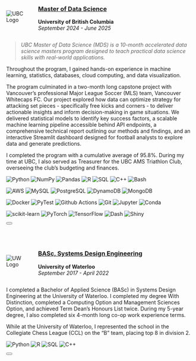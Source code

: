 ::: {.cell .hover-box}
:::{.row style="display: flex; justify-content: center; align-items: center;"}
:::{.column width=10%}
<img alt="UBC Logo" src="../img/ubc-logo.jpg" style="max-width: 100%; height: auto;">
:::

:::{.column width=1%}
<!-- empty column to create gap -->
:::

:::{.column width=80%}
### [Master of Data Science](https://masterdatascience.ubc.ca/)
**University of British Columbia** \
_September 2024 - June 2025_
:::
:::

<div id="ed1-content" class="collapse">
> _UBC Master of Data Science (MDS) is a 10-month accelerated data science masters program designed to teach practical data science skills with real-world applications._

Throughout the program, I gained hands-on experience in machine learning, statistics, databases, cloud computing, and data visualization.

The program culminated in a two-month long capstone project with Vancouver's professional Major League Soccer (MLS) team, Vancouver Whitecaps FC. Our project explored how data can optimize strategy for attacking set pieces - specifically free kicks and corners - to deliver actionable insights and inform decision-making in game situations. We delivered statistical models to identify key success factors, a scalable machine learning pipeline accessible behind API endpoints, a comprehensive technical report outlining our methods and findings, and an interactive Streamlit dashboard designed for football analysts to explore data and generate predictions.

I completed the program with a cumulative average of 95.8%. During my time at UBC, I also served as Treasurer for the UBC AMS Triathlon Club, overseeing the club's budgeting and finances.

![Python](https://img.shields.io/badge/Python-FFD43B?style=for-the-badge&logo=python&logoColor=blue)
![NumPy](https://img.shields.io/badge/Numpy-777BB4?style=for-the-badge&logo=numpy&logoColor=white)
![Pandas](https://img.shields.io/badge/Pandas-2C2D72?style=for-the-badge&logo=pandas&logoColor=white)
![R](https://img.shields.io/badge/R-276DC3?style=for-the-badge&logo=r&logoColor=white)
![SQL](https://img.shields.io/badge/SQL-black?style=for-the-badge&)
![C++](https://img.shields.io/badge/C%2B%2B-00599C?style=for-the-badge&logo=c%2B%2B&logoColor=white)
![Bash](https://img.shields.io/badge/Bash-4EAA25?style=for-the-badge&logo=gnubash&logoColor=white)

![AWS](https://img.shields.io/badge/AWS-FF9900?style=for-the-badge&logo=amazonwebservices&logoColor=white)
![MySQL](https://img.shields.io/badge/MySQL-005C84?style=for-the-badge&logo=mysql&logoColor=white)
![PostgreSQL](https://img.shields.io/badge/PostgreSQL-316192?style=for-the-badge&logo=postgresql&logoColor=white)
![DynamoDB](https://img.shields.io/badge/Amazon%20DynamoDB-4053D6?style=for-the-badge&logo=Amazon%20DynamoDB&logoColor=white)
![MongoDB](https://img.shields.io/badge/MongoDB-4EA94B?style=for-the-badge&logo=mongodb&logoColor=white)

![Docker](https://img.shields.io/badge/Docker-2CA5E0?style=for-the-badge&logo=docker&logoColor=white)
![PyTest](https://img.shields.io/badge/PyTest-F2F4F9?style=for-the-badge&logo=Pytest&logoColor=black)
![Github Actions](https://img.shields.io/badge/Github%20Actions-282a2e?style=for-the-badge&logo=githubactions&logoColor=367cfe)
![Git](https://img.shields.io/badge/GIT-E44C30?style=for-the-badge&logo=git&logoColor=white)
![Jupyter](https://img.shields.io/badge/Jupyter-F37626.svg?&style=for-the-badge&logo=Jupyter&logoColor=white)
![Conda](https://img.shields.io/badge/conda-342B029.svg?&style=for-the-badge&logo=anaconda&logoColor=white)

![scikit-learn](https://img.shields.io/badge/scikit_learn-F7931E?style=for-the-badge&logo=scikit-learn&logoColor=white)
![PyTorch](https://img.shields.io/badge/PyTorch-EE4C2C?style=for-the-badge&logo=pytorch&logoColor=white)
![TensorFlow](https://img.shields.io/badge/TensorFlow-FF6F00?style=for-the-badge&logo=tensorflow&logoColor=white)
![Dash](https://img.shields.io/badge/Plotly_Dash-F2F4F9?style=for-the-badge&logo=plotly&logoColor=black)
![Shiny](https://img.shields.io/badge/Shiny-276DC3?style=for-the-badge&logo=shiny&logoColor=white)
</div>

<button class="btn btn-primary toggle-collapse" data-bs-toggle="collapse" data-bs-target="#ed1-content"></button>
:::

&nbsp;

::: {.cell .hover-box}
:::{.row style="display: flex; justify-content: center; align-items: center;"}
:::{.column width=10%}
<img alt="UW Logo" src="../img/UW-logo.jpg" style="max-width: 100%; height: auto;">
:::

:::{.column width=1%}
<!-- empty column to create gap -->
:::

:::{.column width=80%}
### [BASc, Systems Design Engineering](https://uwaterloo.ca/systems-design-engineering/)
**University of Waterloo** \
_September 2017 - April 2022_
:::
:::

<div id="ed2-content" class="collapse">
I completed a Bachelor of Applied Science (BASc) in Systems Design Engineering at the University of Waterloo. I completed my degree With Distinction, completed a Computing Option and Management Sciences Option, and achieved Term Dean's Honours List twice. During my 5-year degree, I also completed six 4-month long co-op work experience terms.

While at the University of Waterloo, I represented the school in the Collegiate Chess League (CCL) on the "B" team, placing top 8 in division 2.

![Python](https://img.shields.io/badge/Python-FFD43B?style=for-the-badge&logo=python&logoColor=blue)
![R](https://img.shields.io/badge/R-276DC3?style=for-the-badge&logo=r&logoColor=white)
![SQL](https://img.shields.io/badge/SQL-black?style=for-the-badge&)
![C++](https://img.shields.io/badge/C%2B%2B-00599C?style=for-the-badge&logo=c%2B%2B&logoColor=white)
</div>

<button class="btn btn-primary toggle-collapse" data-bs-toggle="collapse" data-bs-target="#ed2-content"></button>
:::